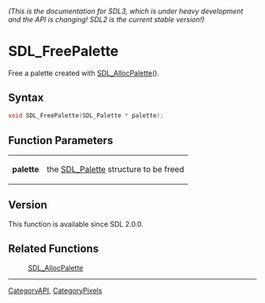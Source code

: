 ====== (This is the documentation for SDL3, which is under heavy development and the API is changing! SDL2 is the current stable version!) ======
= SDL_FreePalette =

Free a palette created with [[SDL_AllocPalette]]().

== Syntax ==

<syntaxhighlight lang='c'>
void SDL_FreePalette(SDL_Palette * palette);
</syntaxhighlight>

== Function Parameters ==

{|
|'''palette'''
|the [[SDL_Palette]] structure to be freed
|}

== Version ==

This function is available since SDL 2.0.0.

== Related Functions ==

:[[SDL_AllocPalette]]

----
[[CategoryAPI]], [[CategoryPixels]]


